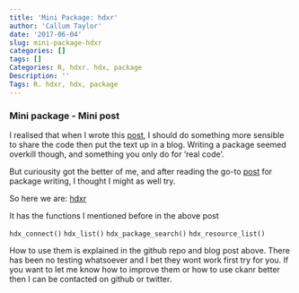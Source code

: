 ```yaml
---
title: 'Mini Package: hdxr'
author: 'Callum Taylor'
date: '2017-06-04'
slug: mini-package-hdxr
categories: []
tags: []
Categories: R, hdxr. hdx, package
Description: ''
Tags: R. hdxr, hdx, package
---
```


### Mini package - Mini post

I realised that when I wrote this [post](https://callumgwtaylor.github.io/blog/2017/06/04/getting-data-from-humanitarian-data-exchange-in-a-reproducible-r-pipeline/), I should do something more sensible to share the code then put the text up in a blog. Writing a package seemed overkill though, and something you only do for 'real code'.

But curiousity got the better of me, and after reading the go-to [post](https://hilaryparker.com/2014/04/29/writing-an-r-package-from-scratch/) for package writing, I thought I might as well try.

So here we are: [hdxr](https://github.com/callumgwtaylor/hdxr)

It has the functions I mentioned before in the above post

`hdx_connect()`
`hdx_list()`
`hdx_package_search()`
`hdx_resource_list()`

How to use them is explained in the github repo and blog post above. There has been no testing whatsoever and I bet they wont work first try for you. If you want to let me know how to improve them or how to use ckanr better then I can be contacted on github or twitter.
